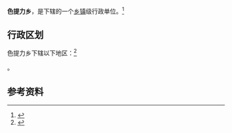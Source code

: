 {{中国乡级行政区|65/31/23/204/000}}

'''色提力乡'''，是{{PRC admin/fullname|65/31/23/204/000|3}}下辖的一个[[乡镇|乡镇]]级行政单位。<ref>{{PRC admin/ref sgc|{{PRC admin/parent|65/31/23/204/000}}}}</ref>

== 行政区划 ==

色提力乡下辖以下地区：<ref>{{PRC admin/ref sgc|65/31/23/204/000}}</ref>

{{PRC admin/children|65/31/23/204/000}}。

== 参考资料 ==

{{reflist}}

{{行政区划小作品}}
{{PRC admin/navcat|65/31/23/204/000}}